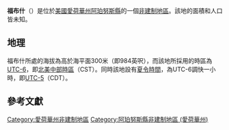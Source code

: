 {{noteTA
|G1=USState
|G2=地名
|G3=Unit
}}
{{Infobox settlement
|official_name            = 福布什
|native_name = Forbush
|settlement_type          = [[非建制地區|非建制地區]]
|image_skyline            = 
|imagesize                = 
|image_map                = 
|mapsize                  = 
|pushpin_map              = USA Iowa
|pushpin_label            = 福布什
|pushpin_label_position   = top
|pushpin_map_caption      = 福布什在愛荷華州的位置
|subdivision_type         = [[世界政區索引|國家]]
|subdivision_type1        = [[美国州份|州份]]
|subdivision_type2        = [[愛荷華州行政区划|縣]]
|subdivision_name         = [[美国|美国]]
|subdivision_name1        = [[愛荷華州|愛荷華州]]
|subdivision_name2        = [[阿珀努斯縣_(愛荷華州)|阿珀努斯縣]]
|elevation_ft             = 984
|elevation_m              = 300
|area_total_km2           = 
|area_total_sq_mi         = 
|area_land_km2            = 
|area_land_sq_mi          = 
|area_water_km2           = 
|area_water_sq_mi         = 
|population_as_of         = 2010
|population_footnotes     = 
|population_total         = 
|population_metro         = 
|population_density_km2   = auto
|population_density_sq_mi = auto
|timezone                 = [[北美中部时区|北美中部时区]]
|utc_offset               = -6
|coordinates              = {{coord|40|46|08|N|92|52|38|W|display=inline,title}}
| coor_pinpoint           = 
| coordinates_footnotes   = 
|timezone_DST             = CDT
|utc_offset_DST           = -5
|postal_code_type         = [[美國郵區編號|郵區編號]]
|postal_code              = 
|area_code                = {{link-en|电话区号641|Area code 641|641}}
|blank_name = [[地名信息系统|GNIS ID]]
|blank_info = 464548<ref name="GNIS">{{cite gnis|464548|Forbush}}</ref>
}}
'''福布什'''（{{lang-en|Forbush}}）是位於[[美國|美國]][[愛荷華州|愛荷華州]][[阿珀努斯縣_(愛荷華州)|阿珀努斯縣]]的一個[[非建制地區|非建制地區]]。該地的面積和人口皆未知。

== 地理 ==
福布什所處的海拔為高於海平面300米（即984英呎），而該地所採用的時區為[[UTC-6|UTC-6]]，即[[北美中部時區|北美中部時區]]（CST）。同時該地設有[[夏令時間|夏令時間]]，為UTC-6調快一小時，即[[UTC-5|UTC-5]]（CDT）。

== 參考文獻 ==
{{reflist}}

{{阿珀努斯縣 (愛荷華州)}}

{{DEFAULTSORT:Forbush}}
[[Category:愛荷華州非建制地區|Category:愛荷華州非建制地區]]
[[Category:阿珀努斯縣非建制地區_(愛荷華州)|Category:阿珀努斯縣非建制地區 (愛荷華州)]]

{{Iowa-geo-stub}}